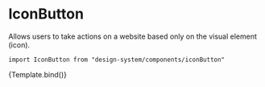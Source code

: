 

<Meta title="Components/IconButton" component={IconButton} />

# IconButton

Allows users to take actions on a website based only on the visual element (icon).

`import IconButton from "design-system/components/iconButton"`

<Canvas>
  <Story
    name="Overview - link variant"
    args={{
      name: "mail",
      size: "large",
      href: "https://google.com",
      ariaLabel: "Example link",
      title: "Example title",
    }}
  >
    {Template.bind()}
  </Story>
</Canvas>

<ArgsTable />

